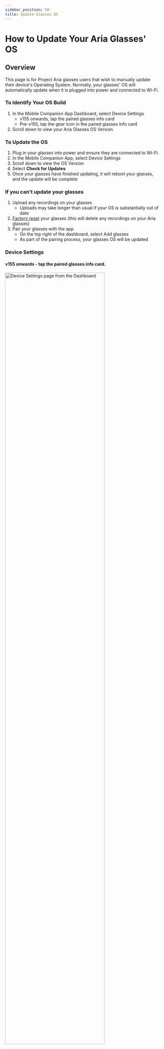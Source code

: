 ```yaml
---
sidebar_position: 50
title: Update Glasses OS
---
```


# How to Update Your Aria Glasses' OS

## Overview

This page is for Project Aria glasses users that wish to manually update their device's Operating System. Normally, your glasses' OS will automatically update when it is plugged into power and connected to Wi-Fi.

### To Identify Your OS Build

1. In the Mobile Companion App Dashboard, select Device Settings
    * v155 onwards, tap the paired glasses info card
    * Pre-v155, tap the gear icon in the paired glasses info card
2. Scroll down to view your Aria Glasses OS Version

### To Update the OS

1. Plug in your glasses into power and ensure they are connected to Wi-Fi.
2. In the Mobile Companion App, select Device Settings
3. Scroll down to view the OS Version
4. Select **Check for Updates**
5. Once your glasses have finished updating, it will reboot your glasses, and the update will be complete

### If you can't update your glasses

1. Upload any recordings on your glasses
    * Uploads may take longer than usual if your OS is substantially out of date
2. [Factory reset](/ARK/glasses_manual/glasses_user_manual.mdx#factory-reset) your glasses (this will delete any recordings on your Aria glasses)
3. Pair your glasses with the app
    * On the top right of the dashboard, select Add glasses
    * As part of the pairing process, your glasses OS will be updated


### Device Settings

#### v155 onwards - tap the paired glasses info card.
<div style={{textAlign: 'center'}}>
<img width="80%" src={useBaseUrl('/img/ARK/mobile_app_device_settings.png')} alt="Device Settings page from the Dashboard"/>
</div>

#### Pre-v155 - tap the gear icon in the paired glasses info card.
<div style={{textAlign: 'center'}}>
<img width="80%" src={useBaseUrl('/img/ARK/mobile_app_device_settings_old.png')} alt="Pre V.155 Device Settings page from the Dashboard"/>
</div>
